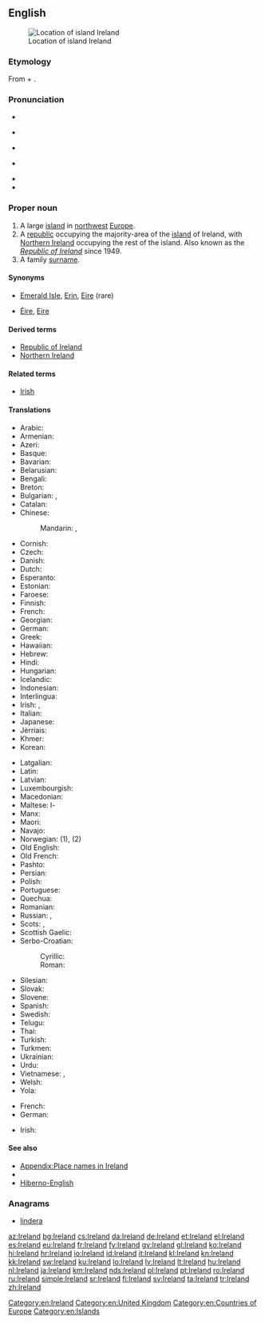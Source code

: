 ==English==
{{wikipedia}}
[[Image:LocationIslandIreland.png|thumb|Location of island Ireland]]

===Etymology===
From {{etyl|ga|en}} {{term|Éire|lang=ga}} + {{term|land}}.

===Pronunciation===
* {{IPA|/ˈaɪə(ɹ)lənd/}} 
* {{a|Ireland}} {{IPA|[ˈaɾlənd]|[ˈaɪɹlənd]}}
* {{a|UK}} {{IPA|/ˈaɪə(ɹ)lənd/}}
* {{a|GenAm}} {{IPA|[ˈaɪɚlɪ̈nd]}}
* {{audio|en-us-Ireland.ogg|Audio (US)}}
* {{rhymes|aɪə(ɹ)lənd}}

===Proper noun===
{{en-proper noun}}

# A large [[island]] in [[northwest]] [[Europe]].
# A [[republic]] occupying the majority-area of the [[island]] of Ireland, with [[Northern Ireland]] occupying the rest of the island. Also known as the ''[[Republic of Ireland]]'' since 1949.
# A family [[surname]].

====Synonyms====
* {{sense|island}} [[Emerald Isle]], [[Erin]], [[Eire]] (rare)
* {{sense|both}} [[Éire]], [[Eire]]

====Derived terms====
* [[Republic of Ireland]]
* [[Northern Ireland]]

====Related terms====
* [[Irish]]

====Translations====
{{trans-top|large island in Europe}}
* Arabic: {{t-|ar|أيرلندا|f|tr='ayrlanda}}
* Armenian: {{t-|hy|Իռլանդիա|tr=Iṙlandia}}
* Azeri: {{t+|az|İrlandiya}}
* Basque: {{t+|eu|Irlanda}}
* Bavarian: {{tø|bar|Irlãnd}}
* Belarusian: {{t-|be|Ірландыя|f|tr=Irlándyja}}
* Bengali: {{t-|bn|আয়ারল্যান্ড}}
* Breton: {{t+|br|Iwerzhon}}
* Bulgarian: {{t+|bg|Ирландия|f|tr=Irlándija}}, {{t-|bg|Ейре|f|tr=Éjre}}
* Catalan: {{t+|ca|Irlanda|f}}
* Chinese:
*: Mandarin: {{t-|cmn|愛爾蘭|sc=Hani}}, {{t-|cmn|爱尔兰|tr=Ài'ěrlán|sc=Hani}}
* Cornish: {{t-|kw|Iwerdhon}}
* Czech: {{t+|cs|Irsko}}
* Danish: {{t-|da|Irland}}
* Dutch: {{t+|nl|Ierland}}
* Esperanto: {{t-|eo|Irlando}}
* Estonian: {{t+|et|Iirimaa}}
* Faroese: {{t-|fo|Írland}}
* Finnish: {{t+|fi|Irlanti}}
* French: {{t+|fr|Irlande|f}}
* Georgian: {{t-|ka|ირლანდია|tr=irlandia|sc=Geor}}
* German: {{t+|de|Irland|n}}
* Greek: {{t+|el|Ιρλανδία|f|tr=Irlandía}}
* Hawaiian: {{tø|haw|ʻIlelani}}
* Hebrew: {{t-|he|אירלנד|tr=Irland}}
* Hindi: {{t+|hi|आयरलैंड|tr=āyarlaiṇḍ}}
* Hungarian: {{t+|hu|Írország}}
* Icelandic: {{t+|is|Írland|n}}
* Indonesian: {{t-|id|Irlandia}}
* Interlingua: {{t-|ia|Irlanda}}
* Irish: {{t+|ga|Éire|f}}, {{t-|ga|Banba|f}}
* Italian: {{t+|it|Irlanda|f}}
* Japanese: {{t+|ja|アイルランド|tr=Airurando}}
* Jèrriais: {{tø|roa-jer|Irlande|f}}
* Khmer: {{t-|km|អៀរឡង់|tr=ea long|sc=Khmr}}
* Korean: {{t+|ko|아일랜드|tr=Aillaendeu|sc=Hang}}
{{trans-mid}}
* Latgalian: {{tø|ltg|Eireja|f}}
* Latin: {{t-|la|Hibernia}}
* Latvian: {{t+|lv|Īrija|f}}
* Luxembourgish: {{t+|lb|Irland|n}}
* Macedonian: {{t+|mk|Ирска|f|tr=Írska}}
* Maltese: l-{{t-|mt|Irlanda}}
* Manx: {{t-|gv|Nerin|f}}
* Maori: {{t-|mi|Airangi}}
* Navajo: {{tø|nv|Bitsiighaʼ Łichííʼí bikéyah}}
* Norwegian: {{t+|no|Irland}} (1), {{t-|no|Republikken Irland}} (2)
* Old English: {{t-|ang|Írland}}
* Old French: {{tø|fro|Irlande|f}}
* Pashto: {{t-|ps|آيرلنډ|m|tr=āyrləndd|sc=ps-Arab}}
* Persian: {{t+|fa|ایرلند|tr=’irlánd}}
* Polish: {{t+|pl|Irlandia|f}}
* Portuguese: {{t+|pt|Irlanda|f}}
* Quechua: {{t-|qu|Ilanda}}
* Romanian: {{t+|ro|Irlanda|f}}
* Russian: {{t+|ru|Ирландия|f|tr=Irlándija}}, {{qualifier|rare}} {{t-|ru|Эйре|f|tr=Éjre}}
* Scots: {{tø|sco|Erlan}}, {{tø|sco|Airlann}}
* Scottish Gaelic: {{t-|gd|Èirinn|f}}
* Serbo-Croatian:
*: Cyrillic: {{t-|sh|Ирска|f|sc=Cyrl}}
*: Roman: {{t-|sh|Irska|f}}
* Silesian: {{tø|szl|Irlandyjo|f}}
* Slovak: {{t-|sk|Írsko|n}}
* Slovene: {{t-|sl|Írska|f}}
* Spanish: {{t+|es|Irlanda|f}}
* Swedish: {{t+|sv|Irland|n}}
* Telugu: {{t+|te|ఐర్లాండ్}}
* Thai: {{t+|th|ไอร์แลนด์|tr=ai-laen}}
* Turkish: {{t+|tr|İrlanda}}
* Turkmen: {{t-|tk|Irlandiýa}}
* Ukrainian: {{t+|uk|Ірландія|f|tr=Irlándija}}
* Urdu: {{t-|ur|آئرلینڈ|tr=āyarlaiṇḍ}}
* Vietnamese: {{t-|vi|Ireland}}, {{t+|vi|Ái Nhĩ Lan}}
* Welsh: {{t+|cy|Iwerddon|f}}
* Yola: {{tø|yol|Irelonde}}
{{trans-bottom}}

{{trans-top-also|the republic of Ireland|Republic of Ireland}}
* French: {{t+|fr|Irlande}}
* German: {{t+|de|Irland}}
{{trans-mid}}
* Irish: {{t+|ga|Éire}}
{{trans-bottom}}

====See also====
* [[Appendix:Place names in Ireland]]
* {{list:countries of Europe/en}}
* [[Hiberno-English]]

===Anagrams===
* [[lindera#English|lindera]]

[[Category:en:Ireland]]
[[Category:en:United Kingdom]]
[[Category:en:Countries of Europe]]
[[Category:en:Islands]]

[[az:Ireland]]
[[bg:Ireland]]
[[cs:Ireland]]
[[da:Ireland]]
[[de:Ireland]]
[[et:Ireland]]
[[el:Ireland]]
[[es:Ireland]]
[[eu:Ireland]]
[[fr:Ireland]]
[[fy:Ireland]]
[[gv:Ireland]]
[[gl:Ireland]]
[[ko:Ireland]]
[[hi:Ireland]]
[[hr:Ireland]]
[[io:Ireland]]
[[id:Ireland]]
[[it:Ireland]]
[[kl:Ireland]]
[[kn:Ireland]]
[[kk:Ireland]]
[[sw:Ireland]]
[[ku:Ireland]]
[[lo:Ireland]]
[[lv:Ireland]]
[[lt:Ireland]]
[[hu:Ireland]]
[[nl:Ireland]]
[[ja:Ireland]]
[[km:Ireland]]
[[nds:Ireland]]
[[pl:Ireland]]
[[pt:Ireland]]
[[ro:Ireland]]
[[ru:Ireland]]
[[simple:Ireland]]
[[sr:Ireland]]
[[fi:Ireland]]
[[sv:Ireland]]
[[ta:Ireland]]
[[tr:Ireland]]
[[zh:Ireland]]